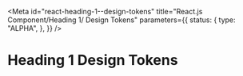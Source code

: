 <!-- @license CC0-1.0 -->


<Meta
  id="react-heading-1--design-tokens"
  title="React.js Component/Heading 1/ Design Tokens"
  parameters={{
    status: {
      type: "ALPHA",
    },
  }}
/>

# Heading 1 Design Tokens

<ComponentTokensSection tokens={tokens} definition={tokensDefinition} component="utrecht-heading-1" />
